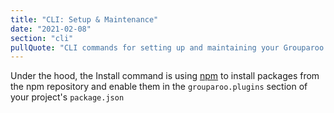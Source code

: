 ```yaml
---
title: "CLI: Setup & Maintenance"
date: "2021-02-08"
section: "cli"
pullQuote: "CLI commands for setting up and maintaining your Grouparoo application."
---
```


<CLICommand name="init" />

<CLICommand name="update" />

<CLICommand name="install" />

Under the hood, the Install command is using [npm](https://www.npmjs.com/) to install packages from the npm repository and enable them in the `grouparoo.plugins` section of your project's `package.json`
